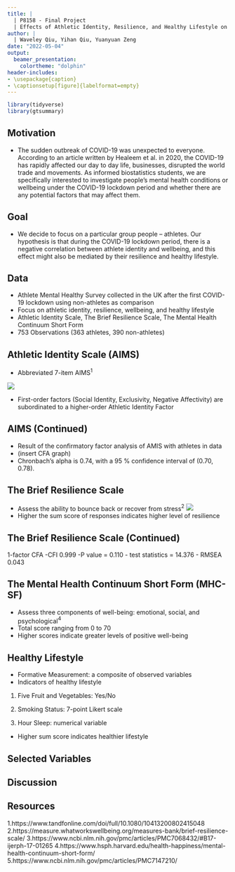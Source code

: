 ```yaml
---
title: |
  | P8158 - Final Project
  | Effects of Athletic Identity, Resilience, and Healthy Lifestyle on Emotional Well-being during COVID-19
author: |
  | Waveley Qiu, Yihan Qiu, Yuanyuan Zeng
date: "2022-05-04"
output:
  beamer_presentation:
    colortheme: "dolphin"
header-includes:
- \usepackage{caption}
- \captionsetup[figure]{labelformat=empty}
---
```


```r
library(tidyverse)
library(gtsummary)
```

## Motivation
- The sudden outbreak of COVID-19 was unexpected to everyone. According to an article written by Healeem et al. in 2020, the COVID-19 has rapidly affected our day to day life, businesses, disrupted the world trade and movements. As informed biostatistics students, we are specifically interested to investigate people's mental health conditions or wellbeing under the COVID-19 lockdown period and whether there are any potential factors that may affect them.


## Goal
- We decide to focus on a particular group people -- athletes. Our hypothesis is that during the COVID-19 lockdown period, there is a negative correlation between athlete identity and wellbeing, and this effect might also be mediated by their resilience and healthy lifestyle.

## Data 
- Athlete Mental Healthy Survey collected in the UK after the first COVID-19 lockdown using non-athletes as comparison
- Focus on athletic identity, resilience, wellbeing, and healthy lifestyle
- Athletic Identity Scale, The Brief Resilience Scale, The Mental Health Continuum Short Form
- 753 Observations (363 athletes, 390 non-athletes) 

## Athletic Identity Scale (AIMS)
- Abbreviated 7-item AIMS$^1$

![](data/AIMS.png)

- First-order factors (Social Identity, Exclusivity, Negative Affectivity) are subordinated to a higher-order Athletic Identity Factor

## AIMS (Continued)
- Result of the confirmatory factor analysis of AMIS with athletes in data
- (insert CFA graph)
- Chronbach's alpha is 0.74, with a 95 \% confidence interval of (0.70, 0.78).

## The Brief Resilience Scale
- Assess the ability to bounce back or recover from stress$^2$
![](data/resilience scale.png)
- Higher the sum score of responses indicates higher level of resilience

## The Brief Resilience Scale (Continued)
1-factor CFA
-CFI 0.999
-P value = 0.110
- test statistics = 14.376
- RMSEA 0.043

## The Mental Health Continuum Short Form (MHC-SF)
- Assess three components of well-being: emotional, social, and psychological$^4$
- Total score ranging from 0 to 70
- Higher scores indicate greater levels of positive well-being

## Healthy Lifestyle
- Formative Measurement: a composite of observed variables
- Indicators of healthy lifestyle

1. Five Fruit and Vegetables: Yes/No

2. Smoking Status: 7-point Likert scale

3. Hour Sleep: numerical variable

- Higher sum score indicates healthier lifestyle

## Selected Variables

## Discussion 


## Resources 
1.https://www.tandfonline.com/doi/full/10.1080/10413200802415048
2.https://measure.whatworkswellbeing.org/measures-bank/brief-resilience-scale/
3.https://www.ncbi.nlm.nih.gov/pmc/articles/PMC7068432/#B17-ijerph-17-01265
4.https://www.hsph.harvard.edu/health-happiness/mental-health-continuum-short-form/
5.https://www.ncbi.nlm.nih.gov/pmc/articles/PMC7147210/
